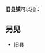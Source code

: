 '''旧县镇'''可以指：
{{PRC admin/disambig|11/02/29/104/000|14/10/25/103/000|34/12/22/101/000|41/03/25/102/000|42/05/25/103/000|61/06/29/101/000|14/09/30/204/000|35/08/23/209/000|}}
==另见==
* [[旧县|旧县]]
{{disambig|cat=三字中国镇名消歧义}}